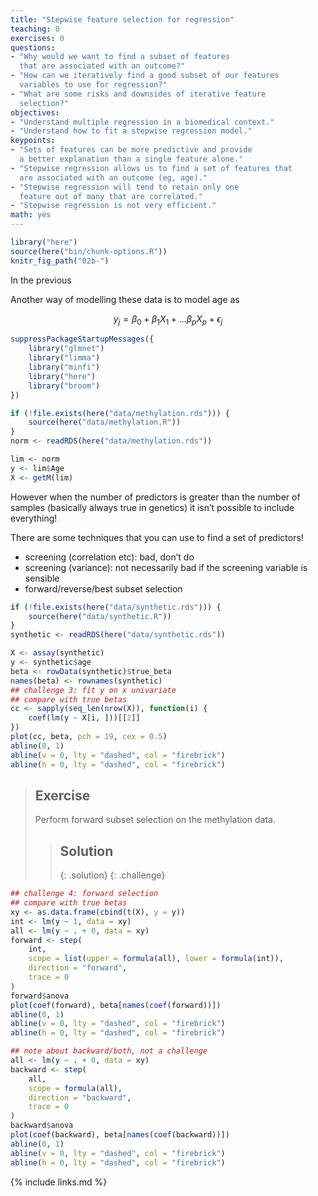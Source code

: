 ```yaml
---
title: "Stepwise feature selection for regression"
teaching: 0
exercises: 0
questions:
- "Why would we want to find a subset of features
  that are associated with an outcome?"
- "How can we iteratively find a good subset of our features
  variables to use for regression?"
- "What are some risks and downsides of iterative feature
  selection?"
objectives:
- "Understand multiple regression in a biomedical context."
- "Understand how to fit a stepwise regression model."
keypoints:
- "Sets of features can be more predictive and provide
  a better explanation than a single feature alone."
- "Stepwise regression allows us to find a set of features that
  are associated with an outcome (eg, age)."
- "Stepwise regression will tend to retain only one
  feature out of many that are correlated."
- "Stepwise regression is not very efficient."
math: yes
---
```



```r
library("here")
source(here("bin/chunk-options.R"))
knitr_fig_path("02b-")
```


In the previous 

Another way of modelling these data is to model age as 

$$
    y_j = \beta_0 + \beta_1 X_1 + \dots \beta_p X_p + \epsilon_j
$$


```r
suppressPackageStartupMessages({
    library("glmnet")
    library("limma")
    library("minfi")
    library("here")
    library("broom")
})

if (!file.exists(here("data/methylation.rds"))) {
    source(here("data/methylation.R"))
}
norm <- readRDS(here("data/methylation.rds"))

lim <- norm
y <- lim$Age
X <- getM(lim)
```

However when the number of predictors is greater than the number of samples
(basically always true in genetics) it isn't possible to include everything!

There are some techniques that you can use to find a set of predictors!

- screening (correlation etc): bad, don't do
- screening (variance): not necessarily bad if the screening variable is sensible
- forward/reverse/best subset selection

```r
if (!file.exists(here("data/synthetic.rds"))) {
    source(here("data/synthetic.R"))
}
synthetic <- readRDS(here("data/synthetic.rds"))
```




```r
X <- assay(synthetic)
y <- synthetic$age
beta <- rowData(synthetic)$true_beta
names(beta) <- rownames(synthetic)
## challenge 3: fit y on x univariate
## compare with true betas
cc <- sapply(seq_len(nrow(X)), function(i) {
    coef(lm(y ~ X[i, ]))[[2]]
})
plot(cc, beta, pch = 19, cex = 0.5)
abline(0, 1)
abline(v = 0, lty = "dashed", col = "firebrick")
abline(h = 0, lty = "dashed", col = "firebrick")
```




> ## Exercise
> Perform forward subset selection on the methylation data.
> 
> 
> > ## Solution
> > 
> > 
> {: .solution}
{: .challenge}



```r
## challenge 4: forward selection
## compare with true betas
xy <- as.data.frame(cbind(t(X), y = y))
int <- lm(y ~ 1, data = xy)
all <- lm(y ~ . + 0, data = xy)
forward <- step(
    int,
    scope = list(upper = formula(all), lower = formula(int)),
    direction = "forward",
    trace = 0
)
forward$anova
plot(coef(forward), beta[names(coef(forward))])
abline(0, 1)
abline(v = 0, lty = "dashed", col = "firebrick")
abline(h = 0, lty = "dashed", col = "firebrick")
```

```r
## note about backward/both, not a challenge
all <- lm(y ~ . + 0, data = xy)
backward <- step(
    all,
    scope = formula(all),
    direction = "backward",
    trace = 0
)
backward$anova
plot(coef(backward), beta[names(coef(backward))])
abline(0, 1)
abline(v = 0, lty = "dashed", col = "firebrick")
abline(h = 0, lty = "dashed", col = "firebrick")
```


{% include links.md %}
